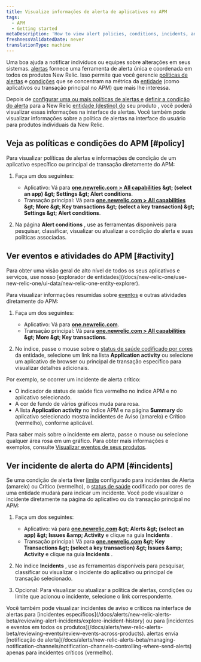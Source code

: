 ```yaml
---
title: Visualize informações de alerta de aplicativos no APM
tags:
  - APM
  - Getting started
metaDescription: 'How to view alert policies, conditions, incidents, and other activity and events directly from APM.'
freshnessValidatedDate: never
translationType: machine
---
```


Uma boa <InlinePopover type="alerts" />ajuda a notificar indivíduos ou equipes sobre alterações em seus sistemas. [alertas](/docs/alerts/new-relic-alerts-beta/getting-started/new-relic-alerts) fornece uma ferramenta de alerta única e coordenada em todos os produtos New Relic. Isso permite que você gerencie [políticas de alertas](/docs/alerts/new-relic-alerts-beta/getting-started/alerts-glossary#alert-policy) e [condições](/docs/alerts/new-relic-alerts-beta/getting-started/alerts-glossary#alert-condition) que se concentram na métrica da [entidade](/docs/alerts/new-relic-alerts-beta/getting-started/alerts-glossary#alert-entity) (como aplicativos ou transação principal no APM) que mais lhe interessa.

Depois de [configurar uma ou mais políticas de alertas e](/docs/alerts/organize-alerts/create-edit-or-find-alert-policy/) [definir a condição do alerta](/docs/alerts/new-relic-alerts-beta/configuring-alert-policies/define-alert-conditions) para a New Relic [entidade (destino) do](/docs/alerts/new-relic-alerts-beta/configuring-alert-policies/select-product-targets-alert-condition) seu produto , você poderá visualizar essas informações na interface de alertas. Você também pode visualizar informações sobre a política de alertas na interface do usuário para produtos individuais da New Relic.

## Veja as políticas e condições do APM [#policy]

Para visualizar políticas de alertas e informações de condição de um aplicativo específico ou principal de transação diretamente do APM:

1. Faça um dos seguintes:

   * Aplicativo: Vá para <DNT>**[one.newrelic.com &gt; All capabilities](https://one.newrelic.com/all-capabilities) &amp;gt; (select an app) &amp;gt; Settings &amp;gt; Alert conditions**</DNT>.
   * Transação principal: Vá para <DNT>**[one.newrelic.com &gt; All capabilities](https://one.newrelic.com/all-capabilities) &amp;gt; More &amp;gt; Key transactions &amp;gt; (select a key transaction) &amp;gt; Settings &amp;gt; Alert conditions**</DNT>.

2. Na página <DNT>**Alert conditions**</DNT> , use as ferramentas disponíveis para pesquisar, classificar, visualizar ou atualizar a condição do alerta e suas políticas associadas.

## Ver eventos e atividades do APM [#activity]

<Callout variant="tip">
  Para obter uma visão geral de alto nível de todos os seus aplicativos e serviços, use nosso [explorador de entidades](/docs/new-relic-one/use-new-relic-one/ui-data/new-relic-one-entity-explorer).
</Callout>

Para visualizar informações resumidas sobre [eventos](/docs/alerts/new-relic-alerts-beta/getting-started/alerts-glossary#event) e outras atividades diretamente do APM:

1. Faça um dos seguintes:

   * Aplicativo: Vá para <DNT>**[one.newrelic.com](https://one.newrelic.com/all-capabilities)**</DNT>.
   * Transação principal: Vá para <DNT>**[one.newrelic.com &gt; All capabilities](https://one.newrelic.com/all-capabilities) &amp;gt; More &amp;gt; Key transactions**</DNT>.

2. No índice, passe o mouse sobre o [status de saúde codificado por cores](/docs/alerts/new-relic-alerts-beta/getting-started/alerts-glossary#health-status) da entidade, selecione um link na lista <DNT>**Application activity**</DNT> ou selecione um aplicativo de browser ou principal de transação específico para visualizar detalhes adicionais.

Por exemplo, se ocorrer um incidente de alerta crítico:

* O indicador de status de saúde fica vermelho no índice APM e no aplicativo selecionado.
* A cor de fundo de vários gráficos muda para rosa.
* A lista <DNT>**Application activity**</DNT> no índice APM e na página <DNT>**Summary**</DNT> do aplicativo selecionado mostra incidentes de Aviso (amarelo) e Crítico (vermelho), conforme aplicável.

Para saber mais sobre o incidente em alerta, passe o mouse ou selecione qualquer área rosa em um gráfico. Para obter mais informações e exemplos, consulte [Visualizar eventos de seus produtos](/docs/alerts/new-relic-alerts-beta/reviewing-events/view-events-their-products).

## Ver incidente de alerta do APM [#incidents]

Se uma condição de alerta tiver [limite](/docs/alerts/new-relic-alerts-beta/getting-started/alerts-glossary#alert-threshold) configurado para incidentes de Alerta (amarelo) ou Crítico (vermelho), o [status de saúde](/docs/alerts/new-relic-alerts-beta/getting-started/alerts-glossary#health-status) codificado por cores de uma entidade mudará para indicar um incidente. Você pode visualizar o incidente diretamente na página do aplicativo ou da transação principal no APM:

1. Faça um dos seguintes:

   * Aplicativo: vá para <DNT>**[one.newrelic.com](https://one.newrelic.com/all-capabilities) &amp;gt; Alerts &amp;gt; (select an app) &amp;gt; Issues &amp;amp; Activity**</DNT> e clique na guia <DNT>**Incidents**</DNT> .
   * Transação principal: Vá para <DNT>**[one.newrelic.com](https://one.newrelic.com/all-capabilities) &amp;gt; Key Transactions &amp;gt; (select a key transaction) &amp;gt; Issues &amp;amp; Activity**</DNT> e clique na guia <DNT>**Incidents**</DNT> .

2. No índice <DNT>**Incidents**</DNT> , use as ferramentas disponíveis para pesquisar, classificar ou visualizar o incidente do aplicativo ou principal de transação selecionado.

3. Opcional: Para visualizar ou atualizar a política de alertas, condições ou limite que acionou o incidente, selecione o link correspondente.

<Callout variant="tip">
  Você também pode visualizar incidentes de aviso e críticos na interface de alertas para [incidentes específicos](/docs/alerts/new-relic-alerts-beta/reviewing-alert-incidents/explore-incident-history) ou para [incidentes e eventos em todos os produtos](/docs/alerts/new-relic-alerts-beta/reviewing-events/review-events-across-products). alertas envia [notificação de alerta](/docs/alerts/new-relic-alerts-beta/managing-notification-channels/notification-channels-controlling-where-send-alerts) apenas para incidentes críticos (vermelho).
</Callout>